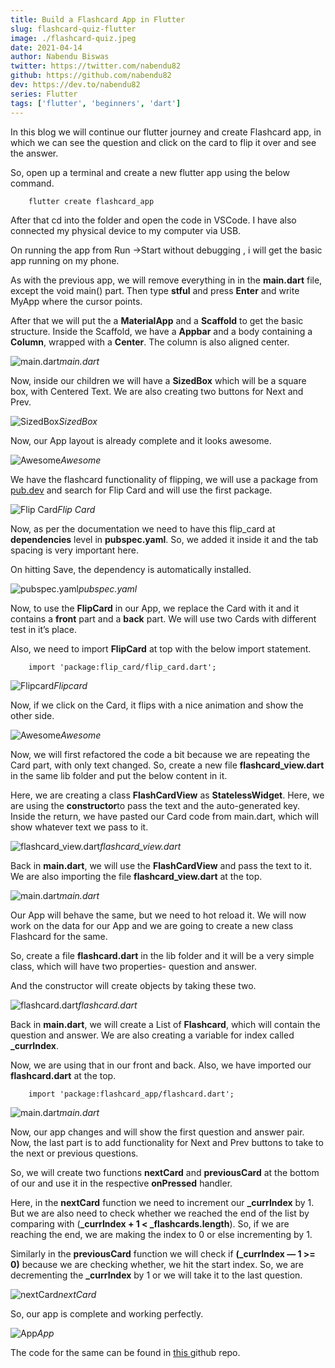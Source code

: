 ```yaml
---
title: Build a Flashcard App in Flutter
slug: flashcard-quiz-flutter
image: ./flashcard-quiz.jpeg
date: 2021-04-14
author: Nabendu Biswas
twitter: https://twitter.com/nabendu82
github: https://github.com/nabendu82
dev: https://dev.to/nabendu82
series: Flutter
tags: ['flutter', 'beginners', 'dart']
---
```


In this blog we will continue our flutter journey and create Flashcard app, in which we can see the question and click on the card to flip it over and see the answer.

So, open up a terminal and create a new flutter app using the below command.

<div className={styles.code__block}>

```
    flutter create flashcard_app
```

</div>

After that cd into the folder and open the code in VSCode. I have also connected my physical device to my computer via USB.

On running the app from Run ->Start without debugging , i will get the basic app running on my phone.

As with the previous app, we will remove everything in in the **main.dart** file, except the void main() part. Then type **stful** and press **Enter** and write MyApp where the cursor points.

After that we will put the a **MaterialApp** and a **Scaffold** to get the basic structure. Inside the Scaffold, we have a **Appbar** and a body containing a **Column**, wrapped with a **Center**. The column is also aligned center.

![main.dart](https://res.cloudinary.com/dxkxvfo2o/image/upload/v1618659936/Flutter/flashcard/1_ptb3rj.png)*main.dart*

Now, inside our children we will have a **SizedBox** which will be a square box, with Centered Text. We are also creating two buttons for Next and Prev.

![SizedBox](https://res.cloudinary.com/dxkxvfo2o/image/upload/v1618659936/Flutter/flashcard/2_lxkefq.png)*SizedBox*

Now, our App layout is already complete and it looks awesome.

<div className={styles.image__small}>

![Awesome](https://res.cloudinary.com/dxkxvfo2o/image/upload/v1618659936/Flutter/flashcard/3_oganxy.png)*Awesome*

</div>

We have the flashcard functionality of flipping, we will use a package from [pub.dev](https://pub.dev) and search for Flip Card and will use the first package.

![Flip Card](https://res.cloudinary.com/dxkxvfo2o/image/upload/v1618659936/Flutter/flashcard/4_vylbmr.png)*Flip Card*

Now, as per the documentation we need to have this flip_card at **dependencies** level in **pubspec.yaml**. So, we added it inside it and the tab spacing is very important here.

On hitting Save, the dependency is automatically installed.

![pubspec.yaml](https://res.cloudinary.com/dxkxvfo2o/image/upload/v1618659936/Flutter/flashcard/5_k8l0uj.png)*pubspec.yaml*

Now, to use the **FlipCard** in our App, we replace the Card with it and it contains a **front** part and a **back** part. We will use two Cards with different test in it’s place.

Also, we need to import **FlipCard** at top with the below import statement.

<div className={styles.code__block}>

```
    import 'package:flip_card/flip_card.dart';
```

</div>

![Flipcard](https://res.cloudinary.com/dxkxvfo2o/image/upload/v1618659936/Flutter/flashcard/6_otbpin.png)*Flipcard*

Now, if we click on the Card, it flips with a nice animation and show the other side.

<div className={styles.image__small}>

![Awesome](https://res.cloudinary.com/dxkxvfo2o/image/upload/v1618659936/Flutter/flashcard/7_yjhqh3.png)*Awesome*

</div>

Now, we will first refactored the code a bit because we are repeating the Card part, with only text changed. So, create a new file **flashcard_view.dart** in the same lib folder and put the below content in it.

Here, we are creating a class **FlashCardView** as **StatelessWidget**. Here, we are using the **constructor**to pass the text and the auto-generated key. Inside the return, we have pasted our Card code from main.dart, which will show whatever text we pass to it.

![flashcard_view.dart](https://res.cloudinary.com/dxkxvfo2o/image/upload/v1618659937/Flutter/flashcard/8_iguawp.png)*flashcard_view.dart*

Back in **main.dart**, we will use the **FlashCardView** and pass the text to it. We are also importing the file **flashcard_view.dart** at the top.

![main.dart](https://res.cloudinary.com/dxkxvfo2o/image/upload/v1618659937/Flutter/flashcard/9_m299ea.png)*main.dart*

Our App will behave the same, but we need to hot reload it. We will now work on the data for our App and we are going to create a new class Flashcard for the same.

So, create a file **flashcard.dart** in the lib folder and it will be a very simple class, which will have two properties- question and answer.

And the constructor will create objects by taking these two.

![flashcard.dart](https://res.cloudinary.com/dxkxvfo2o/image/upload/v1618659937/Flutter/flashcard/10_fduklu.png)*flashcard.dart*

Back in **main.dart**, we will create a List of **Flashcard**, which will contain the question and answer. We are also creating a variable for index called **_currIndex**.

Now, we are using that in our front and back. Also, we have imported our **flashcard.dart** at the top.

<div className={styles.code__block}>

```
    import 'package:flashcard_app/flashcard.dart';
```

</div>

![main.dart](https://res.cloudinary.com/dxkxvfo2o/image/upload/v1618659937/Flutter/flashcard/11_yqmgc2.png)*main.dart*

Now, our app changes and will show the first question and answer pair. Now, the last part is to add functionality for Next and Prev buttons to take to the next or previous questions.

So, we will create two functions **nextCard** and **previousCard** at the bottom of our and use it in the respective **onPressed** handler.

Here, in the **nextCard** function we need to increment our **_currIndex** by 1. But we are also need to check whether we reached the end of the list by comparing with (**_currIndex + 1 < _flashcards.length**). So, if we are reaching the end, we are making the index to 0 or else incrementing by 1.

Similarly in the **previousCard** function we will check if **(_currIndex — 1 >= 0)** because we are checking whether, we hit the start index. So, we are decrementing the **_currIndex** by 1 or we will take it to the last question.

![nextCard](https://res.cloudinary.com/dxkxvfo2o/image/upload/v1618659937/Flutter/flashcard/12_n3jgat.png)*nextCard*

So, our app is complete and working perfectly.

<div className={styles.image__small}>

![App](https://res.cloudinary.com/dxkxvfo2o/image/upload/v1618659937/Flutter/flashcard/13_axoc3j.gif)*App*

</div>

The code for the same can be found in [this ](https://github.com/nabendu82/flashcard_app)github repo.